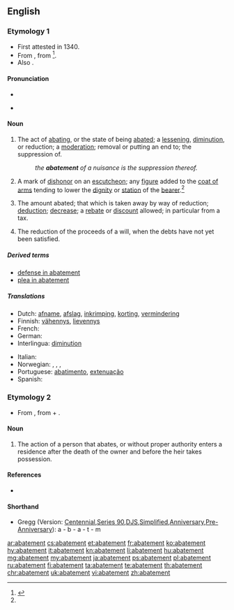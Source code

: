 {{wikisource1911Enc|Abatement}}
==English==
{{wikipedia}}

===Etymology 1===
* First attested in 1340.
* From {{etyl|frm}} {{term|abatement|lang=frm}}, from {{etyl|fro}} {{term|abatre|lang=fro}}<ref>{{reference-book | last = Dobbie | first = Elliott K. | coauthors = Dunmore, C. William, et al. | editor = Barnhart, Robert K.| title = Chambers Dictionary of Etymology | origyear = 1998 | year = 2004 | publisher = Chambers Harrap Publishers Ltd | location = Edinburgh, Scotland | isbn =0550142304 | pages = 2}}</ref>.
* Also {{suffix|abate|ment|t1=to beat down|t2=the result of}}.

====Pronunciation====
* {{audio|en-us-abatement.ogg|Audio (US)}}
* {{a|US}} {{IPA|/ə.ˈbeɪt.mənt/}}

====Noun====
{{en-noun}}

# The act of [[abating]], or the state of being [[abate]]d; a [[lessening]], [[diminution]], or reduction; a [[moderation]]; removal or putting an end to; the suppression of.
#: ''the '''abatement''' of a nuisance is the suppression thereof.''
# {{heraldry}} A mark of [[dishonor]] on an [[escutcheon]]; any [[figure]] added to the [[coat of arms]] tending to lower the [[dignity]] or [[station]] of the [[bearer]].<ref name =WI3/>
# The amount abated; that which is taken away by way of reduction; [[deduction]]; [[decrease]]; a [[rebate]] or [[discount]] allowed; in particular from a tax.
# {{context|legal}} The reduction of the proceeds of a will, when the debts have not yet been satisfied.<ref>{{reference-book | last =| first = | authorlink =  | coauthors =  | editor =Urdang, Laurence    | others =  | title = The Random House College Dictionary | origdate =  | origyear = 1975| origmonth =  | url =  | format =  | accessdate =  | accessyear =  | accessmonth =  | edition =  | date =  | year =1984| month =  | publisher =Random House, Inc.  | location = New York, NY | language =  | id =  | doi = | isbn =0-394-43600-8 | lccn = | ol = | pages =1| chapter =  | chapterurl =  | quote =}}
</ref>

=====Derived terms=====
* [[defense in abatement]]
* [[plea in abatement]]

=====Translations=====
{{trans-top|the act of abating or the state of being abated}}
* Dutch: [[afname]], [[afslag]], [[inkrimping]], [[korting]], [[vermindering]]
* Finnish: [[vähennys]], [[lievennys]]
* French: {{t+|fr|réduction|f}}
* German: {{t+|de|Abnahme|f}}
* Interlingua: [[diminution]]
{{trans-mid}}
* Italian: {{t+|it|riduzione}}
* Norwegian: {{t|no|minking}}, {{t|no|reduksjon}}, {{t|no|det å avta}}, {{t|no|bekjempelse}}
* Portuguese: [[abatimento]], [[extenuação]]
* Spanish: {{t|es|disminución|f}}
{{trans-bottom}}

===Etymology 2===
* From {{etyl|enm}}, from {{etyl|xno}} {{term|abatre||to abate|lang=xno}} + {{term|-ment|lang=xno}}.<ref name = WI3>{{reference-book | last =| first = | authorlink =  | coauthors =  | editor =Gove, Philip Babcock    | others =  | title = Webster's Third International Dictionary of the English Language Unabridged | origdate =  | origyear = 1909 | origmonth =  | url =  | format =  | accessdate =  | accessyear =  | accessmonth =  | edition =  | date =  | year =1976  | month =  | publisher =G. & C. Merriam Co.  | location = Springfield, MA | language =  | id =  | doi = | isbn =0-87779-101-5 | lccn = | ol = | pages =  | chapter =  | chapterurl =  | quote =}}
</ref>

====Noun====
{{en-noun}}

# {{legal}} The action of a person that abates, or without proper authority enters a residence after the death of the owner and before the heir takes possession.

====References====
<references/>
* {{R:Heraldry 1862}}

====Shorthand====
* Gregg (Version: [http://en.wikipedia.org/wiki/Gregg_Shorthand#Centennial_Gregg_Shorthand Centennial],[http://en.wikipedia.org/wiki/Gregg_Shorthand#Series_90_Gregg_Shorthand Series 90],[http://en.wikipedia.org/wiki/Gregg_Shorthand#Diamond_Jubilee_Gregg_Shorthand  DJS],[http://en.wikipedia.org/wiki/Gregg_Shorthand#Simplified_Gregg_Shorthand Simplified],[http://en.wikipedia.org/wiki/Gregg_Shorthand#Anniversary_Gregg_Shorthand Anniversary],[http://en.wikipedia.org/wiki/Gregg_Shorthand#Pre-Anniversary_Gregg_Shorthand Pre-Anniversary]): a - b - a - t - m

[[ar:abatement]]
[[cs:abatement]]
[[et:abatement]]
[[fr:abatement]]
[[ko:abatement]]
[[hy:abatement]]
[[it:abatement]]
[[kn:abatement]]
[[li:abatement]]
[[hu:abatement]]
[[mg:abatement]]
[[my:abatement]]
[[ja:abatement]]
[[ps:abatement]]
[[pl:abatement]]
[[ru:abatement]]
[[fi:abatement]]
[[ta:abatement]]
[[te:abatement]]
[[th:abatement]]
[[chr:abatement]]
[[uk:abatement]]
[[vi:abatement]]
[[zh:abatement]]
